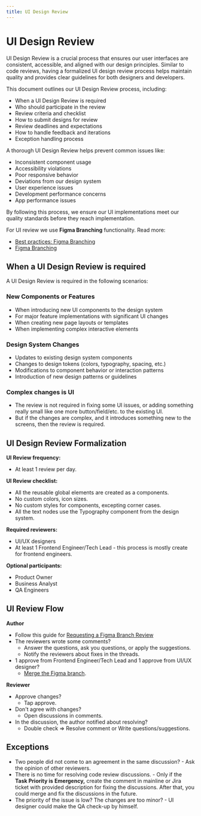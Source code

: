 ```yaml
---
title: UI Design Review
---
```


# UI Design Review

UI Design Review is a crucial process that ensures our user interfaces are consistent, accessible,
and aligned with our design principles. Similar to code reviews, having a formalized UI design
review process helps maintain quality and provides clear guidelines for both designers and developers.

This document outlines our UI Design Review process, including:

- When a UI Design Review is required
- Who should participate in the review
- Review criteria and checklist
- How to submit designs for review
- Review deadlines and expectations
- How to handle feedback and iterations
- Exception handling process

A thorough UI Design Review helps prevent common issues like:

- Inconsistent component usage
- Accessibility violations
- Poor responsive behavior
- Deviations from our design system
- User experience issues
- Development performance concerns
- App performance issues

By following this process, we ensure our UI implementations meet our quality standards before
they reach implementation.

For UI review we use **Figma Branching** functionality. Read more:
- [Best practices: Figma Branching](https://www.figma.com/best-practices/branching-in-figma/)
- [Figma Branching](https://help.figma.com/hc/en-us/sections/5665686755479-Branching-and-merging)

## When a UI Design Review is required

A UI Design Review is required in the following scenarios:

### New Components or Features
- When introducing new UI components to the design system
- For major feature implementations with significant UI changes
- When creating new page layouts or templates
- When implementing complex interactive elements

### Design System Changes
- Updates to existing design system components
- Changes to design tokens (colors, typography, spacing, etc.)
- Modifications to component behavior or interaction patterns
- Introduction of new design patterns or guidelines

### Complex changes is UI
- The review is not required in fixing some UI issues, or adding something really small like one more button/field/etc. to the existing UI.
- But if the changes are complex, and it introduces something new to the screens, then the review is required.

## UI Design Review Formalization

**UI Review frequency:**

- At least 1 review per day.

**UI Review checklist:**

- All the reusable global elements are created as a components.
- No custom colors, icon sizes.
- No custom styles for components, excepting corner cases.
- All the text nodes use the Typography component from the design system.

**Required reviewers:**
- UI/UX designers
- At least 1 Frontend Engineer/Tech Lead - this process is mostly create for frontend engineers.

**Optional participants:**
- Product Owner
- Business Analyst
- QA Engineers

## UI Review Flow

**Author**

- Follow this guide for [Requesting a Figma Branch Review](https://help.figma.com/hc/en-us/articles/5691414603543-Request-a-branch-review)
- The reviewers wrote some comments?
  - Answer the questions, ask you questions, or apply the suggestions.
  - Notify the reviewers about fixes in the threads.
- 1 approve from Frontend Engineer/Tech Lead and 1 approve from UI/UX designer?
  - [Merge the Figma branch](https://help.figma.com/hc/en-us/articles/5691189138839-Merge-branch-into-main-file).

**Reviewer** 
- Approve changes? 
  - Tap approve.
- Don't agree with changes?
  - Open discussions in comments.
- In the discussion, the author notified about resolving? 
  - Double check ⇒ Resolve comment or Write questions/suggestions.

## Exceptions

- Two people did not come to an agreement in the same discussion? - Ask the opinion of other reviewers.
- There is no time for resolving code review discussions. - Only if the **Task Priority is** **Emergency,** create the comment in mainline or Jira ticket with provided description for fixing the discussions. After that, you could merge and fix the discussions in the future.
- The priority of the issue is low? The changes are too minor?  - UI designer could make the QA check-up by himself.
